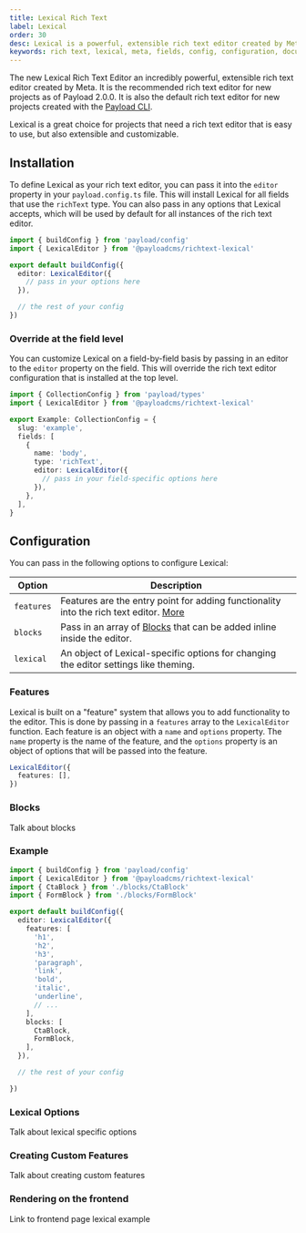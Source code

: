 ```yaml
---
title: Lexical Rich Text
label: Lexical
order: 30
desc: Lexical is a powerful, extensible rich text editor created by Meta.
keywords: rich text, lexical, meta, fields, config, configuration, documentation, Content Management System, cms, headless, javascript, node, react, express
---
```


The new Lexical Rich Text Editor an incredibly powerful, extensible rich text editor created by Meta. It is the recommended rich text editor for new projects as of Payload 2.0.0. It is also the default rich text editor for new projects created with the [Payload CLI](/docs/cli).

Lexical is a great choice for projects that need a rich text editor that is easy to use, but also extensible and customizable.

<LightDarkImage
  srcLight="https://payloadcms.com/images/docs/fields/richtext.png"
  srcDark="https://payloadcms.com/images/docs/fields/richtext-dark.png"
  alt="Shows a Rich Text field in the Payload admin panel"
  caption="***NEED UPDATED IMAGE***"
/>

## Installation

To define Lexical as your rich text editor, you can pass it into the `editor` property in your `payload.config.ts` file. This will install Lexical for all fields that use the `richText` type. You can also pass in any options that Lexical accepts, which will be used by default for all instances of the rich text editor.

```ts
import { buildConfig } from 'payload/config'
import { LexicalEditor } from '@payloadcms/richtext-lexical'

export default buildConfig({
  editor: LexicalEditor({
    // pass in your options here
  }),

  // the rest of your config
})
```

### Override at the field level

You can customize Lexical on a field-by-field basis by passing in an editor to the `editor` property on the field. This will override the rich text editor configuration that is installed at the top level.

```ts
import { CollectionConfig } from 'payload/types'
import { LexicalEditor } from '@payloadcms/richtext-lexical'

export Example: CollectionConfig = {
  slug: 'example',
  fields: [
    {
      name: 'body',
      type: 'richText',
      editor: LexicalEditor({
        // pass in your field-specific options here
      }),
    },
  ],
}
```

## Configuration

You can pass in the following options to configure Lexical:

| Option | Description |
| --- | --- |
| `features` | Features are the entry point for adding functionality into the rich text editor. [More](#features) |
| `blocks` | Pass in an array of [Blocks](/docs/fields/blocks) that can be added inline inside the editor. |
| `lexical` | An object of Lexical-specific options for changing the editor settings like theming. |

### Features

Lexical is built on a "feature" system that allows you to add functionality to the editor. This is done by passing in a `features` array to the `LexicalEditor` function. Each feature is an object with a `name` and `options` property. The `name` property is the name of the feature, and the `options` property is an object of options that will be passed into the feature.

```ts
LexicalEditor({
  features: [],
})
```
### Blocks

Talk about blocks

### Example

```ts
import { buildConfig } from 'payload/config'
import { LexicalEditor } from '@payloadcms/richtext-lexical'
import { CtaBlock } from './blocks/CtaBlock'
import { FormBlock } from './blocks/FormBlock'

export default buildConfig({
  editor: LexicalEditor({
    features: [
      'h1',
      'h2',
      'h3',
      'paragraph',
      'link',
      'bold',
      'italic',
      'underline',
      // ...
    ],
    blocks: [
      CtaBlock,
      FormBlock,
    ],
  }),

  // the rest of your config

})
```

### Lexical Options

Talk about lexical specific options

### Creating Custom Features

Talk about creating custom features

### Rendering on the frontend

Link to frontend page lexical example